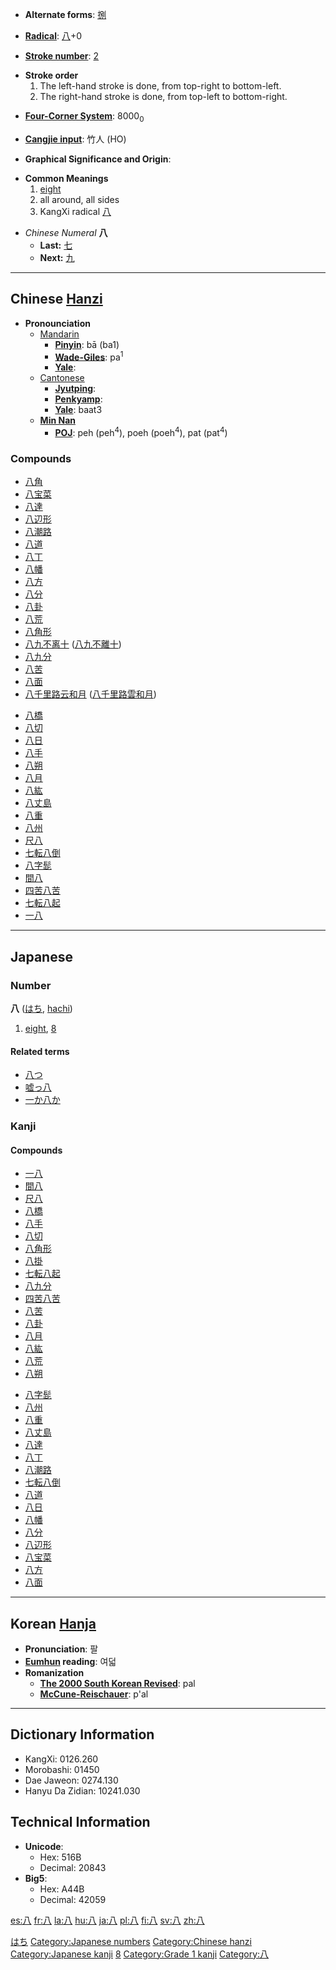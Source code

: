 * '''Alternate forms''': [[捌]]

* '''[[Wiktionary:Chinese radical index| Radical]]''': [[Wiktionary:Chinese radical index 八|八]]+0

* '''[[Wiktionary:Chinese total strokes index|Stroke number]]''': [[Wiktionary:Chinese total strokes index 2|2]]

*'''Stroke order'''
*# The left-hand stroke is done, from top-right to bottom-left.
*# The right-hand stroke is done, from top-left to bottom-right.

* '''[[Wiktionary:Chinese four corner index|Four-Corner System]]''': 8000<sub>0</sub>

* '''[[Wiktionary:Chinese Cangjie index|Cangjie input]]''': 竹人 (HO)

* '''Graphical Significance and Origin''': 

* '''Common Meanings'''
*# [[eight]]
*# all around, all sides
*# KangXi radical [[Wiktionary:Chinese radical index 八|八]]

*''Chinese Numeral'' '''八'''
**'''Last:''' [[七]]
**'''Next:''' [[九]]

----

== Chinese [[Hanzi]] ==

*'''Pronounciation '''
**[[Mandarin]]
***'''[[Pinyin]]''': bā (ba1)
***'''[[Wade-Giles]]''': pa<sup>1</sup>
***'''[[Yale]]''': 
**[[Cantonese]]
***'''[[Jyutping]]''': 
***'''[[Penkyamp]]''': 
***'''[[Yale]]''': baat3
**'''[[wikipedia:Min_Nan|Min Nan]]'''
***'''[[wikipedia:POJ|POJ]]''': peh (peh<sup>4</sup>), poeh (poeh<sup>4</sup>), pat (pat<sup>4</sup>)

===Compounds===
{{top}}
*[[八角]]
*[[八宝菜]]
*[[八達]]
*[[八辺形]]
*[[八潮路]]
*[[八道]]
*[[八丁]]
*[[八幡]]
*[[八方]]
*[[八分]]
*[[八卦]]
*[[八荒]]
*[[八角形]]
*[[八九不离十]] ([[八九不離十]])
*[[八九分]]
*[[八苦]]
*[[八面]]
*[[八千里路云和月]] ([[八千里路雲和月]])
{{mid}}
*[[八橋]]
*[[八切]]
*[[八日]]
*[[八手]]
*[[八朔]]
*[[八月]]
*[[八紘]]
*[[八丈島]]
*[[八重]]
*[[八州]]
*[[尺八]]
*[[七転八倒]]
*[[八字髭]]
*[[間八]]
*[[四苦八苦]]
*[[七転八起]]
*[[一八]]
{{bottom}}


----

== Japanese ==
[[Category:Japanese language|はち]]
===Number===
[[Category:Japanese numbers]]
'''八''' ([[はち]], [[hachi]])
# [[eight]], [[8]]
====Related terms====
*[[八つ]]
*[[嘘っ八]]
*[[一か八か]]


===Kanji===
{{kanji|[[はち]] ([[hachi]]), [[はつ]] ([[hatsu]])|[[やつ]] ([[yatsu]]), [[やたび]] ([[yatabi]])}}
====Compounds====
{{top}}
*[[一八]]
*[[間八]]
*[[尺八]]
*[[八橋]]
*[[八手]]
*[[八切]]
*[[八角形]]
*[[八掛]]
*[[七転八起]]
*[[八九分]]
*[[四苦八苦]]
*[[八苦]]
*[[八卦]]
*[[八月]]
*[[八紘]]
*[[八荒]]
*[[八朔]]
{{mid}}
*[[八字髭]]
*[[八州]]
*[[八重]]
*[[八丈島]]
*[[八達]]
*[[八丁]]
*[[八潮路]]
*[[七転八倒]]
*[[八道]]
*[[八日]]
*[[八幡]]
*[[八分]]
*[[八辺形]]
*[[八宝菜]]
*[[八方]]
*[[八面]]
{{bottom}}

----

== Korean [[Hanja]] ==

* '''Pronunciation''': 팔
* '''[[Eumhun]] reading''': 여덟
* '''Romanization'''
** '''[[The 2000 South Korean Revised Romanization|The 2000 South Korean Revised]]''': pal
** '''[[McCune-Reischauer]]''': p'al

----

== Dictionary Information ==

* KangXi: 0126.260
* Morobashi: 01450
* Dae Jaweon: 0274.130
* Hanyu Da Zidian: 10241.030

== Technical Information ==

* '''Unicode''':
** Hex: 516B
** Decimal: 20843
* '''Big5''':
** Hex: A44B
** Decimal: 42059

[[Category:Chinese hanzi]]
[[Category:Japanese kanji]]
[[Category:Japanese numbers| 8]]
[[Category:Grade 1 kanji]]
[[Category:八]]
[[es:八]]
[[fr:八]]
[[la:八]]
[[hu:八]]
[[ja:八]]
[[pl:八]]
[[fi:八]]
[[sv:八]]
[[zh:八]]